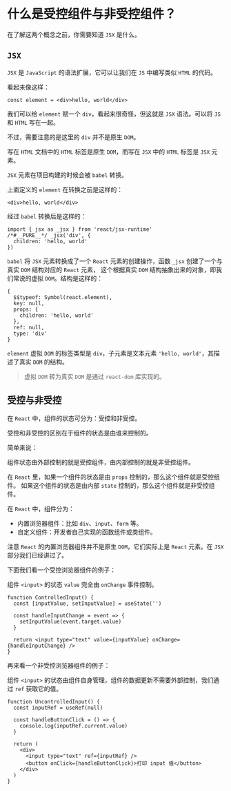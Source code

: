 # 什么是受控组件与非受控组件？

在了解这两个概念之前，你需要知道 `JSX` 是什么。

## `JSX`

`JSX` 是 `JavaScript` 的语法扩展，它可以让我们在 `JS` 中编写类似 `HTML` 的代码。

看起来像这样：

```tsx
const element = <div>hello, world</div>
```

我们可以给 `element` 赋一个 `div`，看起来很奇怪，但这就是 `JSX` 语法。可以将 `JS` 和 `HTML` 写在一起。

不过，需要注意的是这里的 `div` 并不是原生 `DOM`。

写在 `HTML` 文档中的 `HTML` 标签是原生 `DOM`，而写在 `JSX` 中的 `HTML` 标签是 `JSX` 元素。

`JSX` 元素在项目构建的时候会被 `babel` 转换。

上面定义的 `element` 在转换之前是这样的：

```tsx
<div>hello, world</div>
```

经过 `babel` 转换后是这样的：

```tsx
import { jsx as _jsx } from 'react/jsx-runtime'
/*#__PURE__*/ _jsx('div', {
  children: 'hello, world'
})
```

`babel` 将 `JSX` 元素转换成了一个 `React` 元素的创建操作，函数 `_jsx` 创建了一个与真实 `DOM` 结构对应的 `React` 元素，
这个根据真实 `DOM` 结构抽象出来的对象，即我们常说的虚拟 `DOM`。结构是这样的：

```
{
  $$typeof: Symbol(react.element),
  key: null,
  props: {
    children: 'hello, world'
  },
  ref: null,
  type: 'div'
}
```

`element` 虚拟 `DOM` 的标签类型是 `div`，子元素是文本元素 `'hello, world'`，其描述了真实 `DOM` 的结构。

> 虚拟 `DOM` 转为真实 `DOM` 是通过 `react-dom` 库实现的。

## 受控与非受控

在 `React` 中，组件的状态可分为：受控和非受控。

受控和非受控的区别在于组件的状态是由谁来控制的。

简单来说：

组件状态由外部控制的就是受控组件，由内部控制的就是非受控组件。

在 `React` 里，如果一个组件的状态是由 `props` 控制的，那么这个组件就是受控组件。
如果这个组件的状态是由内部 `state` 控制的，那么这个组件就是非受控组件。

在 `React` 中，组件分为：

- 内置浏览器组件：比如 `div`、`input`、`form` 等。
- 自定义组件：开发者自己实现的函数组件或类组件。

注意 `React` 的内置浏览器组件并不是原生 `DOM`，它们实际上是 `React` 元素。在 `JSX` 部分我们已经讲过了。

下面我们看一个受控浏览器组件的例子：

组件 `<input>` 的状态 `value` 完全由 `onChange` 事件控制。

```tsx
function ControlledInput() {
  const [inputValue, setInputValue] = useState('')

  const handleInputChange = event => {
    setInputValue(event.target.value)
  }

  return <input type="text" value={inputValue} onChange={handleInputChange} />
}
```

再来看一个非受控浏览器组件的例子：

组件 `<input>` 的状态由组件自身管理，组件的数据更新不需要外部控制，我们通过 `ref` 获取它的值。

```tsx
function UncontrolledInput() {
  const inputRef = useRef(null)

  const handleButtonClick = () => {
    console.log(inputRef.current.value)
  }

  return (
    <div>
      <input type="text" ref={inputRef} />
      <button onClick={handleButtonClick}>打印 input 值</button>
    </div>
  )
}
```
